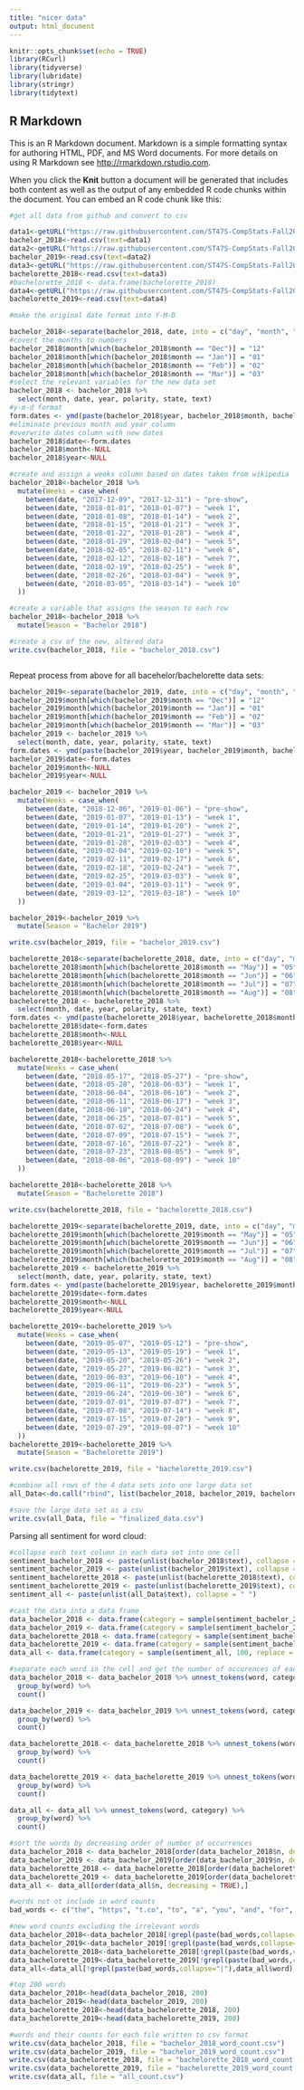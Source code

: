 ```yaml
---
title: "nicer data"
output: html_document
---
```


```r
knitr::opts_chunk$set(echo = TRUE)
library(RCurl)
library(tidyverse)
library(lubridate)
library(stringr)
library(tidytext)
```

## R Markdown

This is an R Markdown document. Markdown is a simple formatting syntax for authoring HTML, PDF, and MS Word documents. For more details on using R Markdown see <http://rmarkdown.rstudio.com>.

When you click the **Knit** button a document will be generated that includes both content as well as the output of any embedded R code chunks within the document. You can embed an R code chunk like this:

```r

#get all data from github and convert to csv

data1<-getURL("https://raw.githubusercontent.com/ST47S-CompStats-Fall2019/team-shows/master/cleaned_data/Bachelor_2018.csv?token=ALH3QRSD7MJQYKL6WBOCET26AJ2LE")
bachelor_2018<-read.csv(text=data1)
data2<-getURL("https://raw.githubusercontent.com/ST47S-CompStats-Fall2019/team-shows/master/cleaned_data/Bachelor_2019.csv?token=ALH3QRWMBYT5KAVRW4R7E6K6AJ2M4")
bachelor_2019<-read.csv(text=data2)
data3<-getURL("https://raw.githubusercontent.com/ST47S-CompStats-Fall2019/team-shows/master/cleaned_data/Bachelorette_2018.csv?token=ALH3QRVZFGBMDDSAY5W6OZS6AJ2PI")
bachelorette_2018<-read.csv(text=data3)
#bachelorette_2018 <- data.frame(bachelorette_2018)
data4<-getURL("https://raw.githubusercontent.com/ST47S-CompStats-Fall2019/team-shows/master/cleaned_data/Bachelorette_2019.csv?token=ALH3QRTH2MYTBJU5NGPWXVC6AJ2RK")
bachelorette_2019<-read.csv(text=data4)

```

```r

#make the original date format into Y-M-D

bachelor_2018<-separate(bachelor_2018, date, into = c("day", "month", "date", "time1", "time2", "year"), sep = " ", remove = TRUE, convert = FALSE, extra = "warn", fill = "warn")
#covert the months to numbers
bachelor_2018$month[which(bachelor_2018$month == "Dec")] = "12"
bachelor_2018$month[which(bachelor_2018$month == "Jan")] = "01"
bachelor_2018$month[which(bachelor_2018$month == "Feb")] = "02"
bachelor_2018$month[which(bachelor_2018$month == "Mar")] = "03"
#select the relevant variables for the new data set
bachelor_2018 <- bachelor_2018 %>%
  select(month, date, year, polarity, state, text)
#y-m-d format
form.dates <- ymd(paste(bachelor_2018$year, bachelor_2018$month, bachelor_2018$date, sep = "-"))
#eliminate previous month and year column
#overwrite dates column with new dates
bachelor_2018$date<-form.dates
bachelor_2018$month<-NULL
bachelor_2018$year<-NULL

#create and assign a weeks column based on dates taken from wikipedia
bachelor_2018<-bachelor_2018 %>%
  mutate(Weeks = case_when(
    between(date, "2017-12-09", "2017-12-31") ~ "pre-show",
    between(date, "2018-01-01", "2018-01-07") ~ "week 1",
    between(date, "2018-01-08", "2018-01-14") ~ "week 2",
    between(date, "2018-01-15", "2018-01-21") ~ "week 3",
    between(date, "2018-01-22", "2018-01-28") ~ "week 4",
    between(date, "2018-01-29", "2018-02-04") ~ "week 5",
    between(date, "2018-02-05", "2018-02-11") ~ "week 6",
    between(date, "2018-02-12", "2018-02-18") ~ "week 7",
    between(date, "2018-02-19", "2018-02-25") ~ "week 8",
    between(date, "2018-02-26", "2018-03-04") ~ "week 9",
    between(date, "2018-03-05", "2018-03-14") ~ "week 10"
  ))

#create a variable that assigns the season to each row
bachelor_2018<-bachelor_2018 %>%
  mutate(Season = "Bachelor 2018")

#create a csv of the new, altered data
write.csv(bachelor_2018, file = "bachelor_2018.csv")



```

Repeat process from above for all bacehelor/bachelorette data sets:
```r
bachelor_2019<-separate(bachelor_2019, date, into = c("day", "month", "date", "time1", "time2", "year"), sep = " ", remove = TRUE, convert = FALSE, extra = "warn", fill = "warn")
bachelor_2019$month[which(bachelor_2019$month == "Dec")] = "12"
bachelor_2019$month[which(bachelor_2019$month == "Jan")] = "01"
bachelor_2019$month[which(bachelor_2019$month == "Feb")] = "02"
bachelor_2019$month[which(bachelor_2019$month == "Mar")] = "03"
bachelor_2019 <- bachelor_2019 %>%
  select(month, date, year, polarity, state, text)
form.dates <- ymd(paste(bachelor_2019$year, bachelor_2019$month, bachelor_2019$date, sep = "-"))
bachelor_2019$date<-form.dates
bachelor_2019$month<-NULL
bachelor_2019$year<-NULL

bachelor_2019 <- bachelor_2019 %>%
  mutate(Weeks = case_when(
    between(date, "2018-12-06", "2019-01-06") ~ "pre-show",
    between(date, "2019-01-07", "2019-01-13") ~ "week 1",
    between(date, "2019-01-14", "2019-01-20") ~ "week 2",
    between(date, "2019-01-21", "2019-01-27") ~ "week 3",
    between(date, "2019-01-28", "2019-02-03") ~ "week 4",
    between(date, "2019-02-04", "2019-02-10") ~ "week 5",
    between(date, "2019-02-11", "2019-02-17") ~ "week 6",
    between(date, "2019-02-18", "2019-02-24") ~ "week 7",
    between(date, "2019-02-25", "2019-03-03") ~ "week 8",
    between(date, "2019-03-04", "2019-03-11") ~ "week 9",
    between(date, "2019-03-12", "2019-03-18") ~ "week 10"
  ))

bachelor_2019<-bachelor_2019 %>%
  mutate(Season = "Bachelor 2019")

write.csv(bachelor_2019, file = "bachelor_2019.csv")


```

```r
bachelorette_2018<-separate(bachelorette_2018, date, into = c("day", "month", "date", "time1", "time2", "year"), sep = " ", remove = TRUE, convert = FALSE, extra = "warn", fill = "warn")
bachelorette_2018$month[which(bachelorette_2018$month == "May")] = "05"
bachelorette_2018$month[which(bachelorette_2018$month == "Jun")] = "06"
bachelorette_2018$month[which(bachelorette_2018$month == "Jul")] = "07"
bachelorette_2018$month[which(bachelorette_2018$month == "Aug")] = "08"
bachelorette_2018 <- bachelorette_2018 %>%
  select(month, date, year, polarity, state, text)
form.dates <- ymd(paste(bachelorette_2018$year, bachelorette_2018$month, bachelorette_2018$date, sep = "-"))
bachelorette_2018$date<-form.dates
bachelorette_2018$month<-NULL
bachelorette_2018$year<-NULL

bachelorette_2018<-bachelorette_2018 %>%
  mutate(Weeks = case_when(
    between(date, "2018-05-17", "2018-05-27") ~ "pre-show",
    between(date, "2018-05-28", "2018-06-03") ~ "week 1",
    between(date, "2018-06-04", "2018-06-10") ~ "week 2",
    between(date, "2018-06-11", "2018-06-17") ~ "week 3",
    between(date, "2018-06-18", "2018-06-24") ~ "week 4",
    between(date, "2018-06-25", "2018-07-01") ~ "week 5",
    between(date, "2018-07-02", "2018-07-08") ~ "week 6",
    between(date, "2018-07-09", "2018-07-15") ~ "week 7",
    between(date, "2018-07-16", "2018-07-22") ~ "week 8",
    between(date, "2018-07-23", "2018-08-05") ~ "week 9",
    between(date, "2018-08-06", "2018-08-09") ~ "week 10"
  ))

bachelorette_2018<-bachelorette_2018 %>%
  mutate(Season = "Bachelorette 2018")

write.csv(bachelorette_2018, file = "bachelorette_2018.csv")

```


```r
bachelorette_2019<-separate(bachelorette_2019, date, into = c("day", "month", "date", "time1", "time2", "year"), sep = " ", remove = TRUE, convert = FALSE, extra = "warn", fill = "warn")
bachelorette_2019$month[which(bachelorette_2019$month == "May")] = "05"
bachelorette_2019$month[which(bachelorette_2019$month == "Jun")] = "06"
bachelorette_2019$month[which(bachelorette_2019$month == "Jul")] = "07"
bachelorette_2019$month[which(bachelorette_2019$month == "Aug")] = "08"
bachelorette_2019 <- bachelorette_2019 %>%
  select(month, date, year, polarity, state, text)
form.dates <- ymd(paste(bachelorette_2019$year, bachelorette_2019$month, bachelorette_2019$date, sep = "-"))
bachelorette_2019$date<-form.dates
bachelorette_2019$month<-NULL
bachelorette_2019$year<-NULL

bachelorette_2019<-bachelorette_2019 %>%
  mutate(Weeks = case_when(
    between(date, "2019-05-07", "2019-05-12") ~ "pre-show",
    between(date, "2019-05-13", "2019-05-19") ~ "week 1",
    between(date, "2019-05-20", "2019-05-26") ~ "week 2",
    between(date, "2019-05-27", "2019-06-02") ~ "week 3",
    between(date, "2019-06-03", "2019-06-10") ~ "week 4",
    between(date, "2019-06-11", "2019-06-23") ~ "week 5",
    between(date, "2019-06-24", "2019-06-30") ~ "week 6",
    between(date, "2019-07-01", "2019-07-07") ~ "week 7",
    between(date, "2019-07-08", "2019-07-14") ~ "week 8",
    between(date, "2019-07-15", "2019-07-28") ~ "week 9",
    between(date, "2019-07-29", "2019-08-07") ~ "week 10"
  ))
bachelorette_2019<-bachelorette_2019 %>%
  mutate(Season = "Bachelorette 2019")

write.csv(bachelorette_2019, file = "bachelorette_2019.csv")

```



```r


#combine all rows of the 4 data sets into one large data set
all_Data<-do.call("rbind", list(bachelor_2018, bachelor_2019, bachelorette_2018, bachelorette_2019))

#save the large data set as a csv
write.csv(all_Data, file = "finalized_data.csv")


```

Parsing all sentiment for word cloud:
```r

#collapse each text column in each data set into one cell
sentiment_bachelor_2018 <- paste(unlist(bachelor_2018$text), collapse = " ")
sentiment_bachelor_2019 <- paste(unlist(bachelor_2019$text), collapse = " ")
sentiment_bachelorette_2018 <- paste(unlist(bachelorette_2018$text), collapse = " ")
sentiment_bachelorette_2019 <- paste(unlist(bachelorette_2019$text), collapse = " ")
sentiment_all <- paste(unlist(all_Data$text), collapse = " ")

#cast the data into a data frame
data_bachelor_2018 <- data.frame(category = sample(sentiment_bachelor_2018, 100, replace = TRUE), stringsAsFactors = FALSE)
data_bachelor_2019 <- data.frame(category = sample(sentiment_bachelor_2019, 100, replace = TRUE), stringsAsFactors = FALSE)
data_bachelorette_2018 <- data.frame(category = sample(sentiment_bachelorette_2018, 100, replace = TRUE), stringsAsFactors = FALSE)
data_bachelorette_2019 <- data.frame(category = sample(sentiment_bachelorette_2019, 100, replace = TRUE), stringsAsFactors = FALSE)
data_all <- data.frame(category = sample(sentiment_all, 100, replace = TRUE), stringsAsFactors = FALSE)

#separate each word in the cell and get the number of occurences of each word
data_bachelor_2018 <- data_bachelor_2018 %>% unnest_tokens(word, category) %>%
  group_by(word) %>%
  count()

data_bachelor_2019 <- data_bachelor_2019 %>% unnest_tokens(word, category) %>%
  group_by(word) %>%
  count()

data_bachelorette_2018 <- data_bachelorette_2018 %>% unnest_tokens(word, category) %>%
  group_by(word) %>%
  count()

data_bachelorette_2019 <- data_bachelorette_2019 %>% unnest_tokens(word, category) %>%
  group_by(word) %>%
  count()

data_all <- data_all %>% unnest_tokens(word, category) %>%
  group_by(word) %>%
  count()

#sort the words by decreasing order of number of occurrences
data_bachelor_2018 <- data_bachelor_2018[order(data_bachelor_2018$n, decreasing = TRUE),]
data_bachelor_2019 <- data_bachelor_2019[order(data_bachelor_2019$n, decreasing = TRUE),]
data_bachelorette_2018 <- data_bachelorette_2018[order(data_bachelorette_2018$n, decreasing = TRUE),]
data_bachelorette_2019 <- data_bachelorette_2019[order(data_bachelorette_2019$n, decreasing = TRUE),]
data_all <- data_all[order(data_all$n, decreasing = TRUE),]

#words not ot include in word counts
bad_words <- c("the", "https", "t.co", "to", "a", "you", "and", "for", "of", "on", "that", "so", "my", "just", "be", "her", "me", "are", "she", "him", "his", "was", "all", "have", "not", "but", "what", "how", "get", "out", "at", "your", "can", "we", "why", "when", "do", "go", "has", "as", "from", "know", "don't", "who", "an", "or", "been", "than", "does", "she's", "you're", "because", "every", "by", "else", "also", "could", "says", "he's", "doesn't", "2", "that's", "thought", "any", "some", "us", "those", "1", "3", "he", "even",  "let", "very", "gt", "ep", "4", "own", "45", "5hglkw0p6v", "5xjk4v4zlt", "6zrkelnyzn", "9kpefew9y0", "9pcn9tykkp", "dx8kzlwcyo", "our", "i'm", "isn't", "if", "it", "it's", "is", "with", "in", "frcdc", "i've", "i'll", "such", "i'd", "did")

#new word counts excluding the irrelevant words
data_bachelor_2018<-data_bachelor_2018[!grepl(paste(bad_words,collapse="|"),data_bachelor_2018$word),]
data_bachelor_2019<-data_bachelor_2019[!grepl(paste(bad_words,collapse="|"),data_bachelor_2019$word),]
data_bachelorette_2018<-data_bachelorette_2018[!grepl(paste(bad_words,collapse="|"),data_bachelorette_2018$word),]
data_bachelorette_2019<-data_bachelorette_2019[!grepl(paste(bad_words,collapse="|"),data_bachelorette_2019$word),]
data_all<-data_all[!grepl(paste(bad_words,collapse="|"),data_all$word),]

#top 200 words
data_bachelor_2018<-head(data_bachelor_2018, 200)
data_bachelor_2019<-head(data_bachelor_2019, 200)
data_bachelorette_2018<-head(data_bachelorette_2018, 200)
data_bachelorette_2019<-head(data_bachelorette_2019, 200)

#words and their counts for each file written to csv format
write.csv(data_bachelor_2018, file = "bachelor_2018_word_count.csv")
write.csv(data_bachelor_2019, file = "bachelor_2019_word_count.csv")
write.csv(data_bachelorette_2018, file = "bachelorette_2018_word_count.csv")
write.csv(data_bachelorette_2019, file = "bachelorette_2019_word_count.csv")
write.csv(data_all, file = "all_count.csv")





```

















